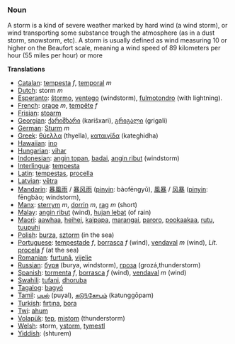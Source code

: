 === Noun ===
A storm is a kind of severe weather marked by hard wind (a wind storm), or wind transporting some substance trough the atmosphere (as in a dust storm, snowstorm, etc). A storm is usually defined as wind measuring 10 or higher on the Beaufort scale, meaning a wind speed of 89 kilometers per hour (55 miles per hour) or more

'''Translations'''

*[[Catalan]]: [[tempesta]] ''f'', [[temporal]] ''m''
*[[Dutch]]: storm ''m''
*[[Esperanto]]: [[ŝtormo]], [[ventego]] (windstorm), [[fulmotondro]] (with lightning).
*[[French]]: [[orage]] ''m'', [[tempête]] ''f''
*[[Frisian]]: [[stoarm]]
*[[Georgian]]: [[ქარიშხარი]] (karišxari), [[გრიგალი]] (grigali)
*[[German]]: [[Sturm]] ''m''
*[[Greek]]: [[θύελλα]] (thyella), [[καταιγίδα]] (kateghidha)
*[[Hawaiian]]: [[ino]]
*[[Hungarian]]: [[vihar]]
*[[Indonesian]]: [[angin topan]], [[badai]], [[angin ribut]] (windstorm)
*[[Interlingua]]: [[tempesta]]
*[[Latin]]: [[tempestas]], [[procella]]
*[[Latvian]]: [[vētra]]
*[[Mandarin]]: [[暴風雨]] / [[暴风雨]] ([[pinyin]]: bàofēngyǔ), [[風暴]] / [[风暴]] ([[pinyin]]: fēngbào; windstorm),
*[[Manx]]: [[sterrym]] ''m'', [[dorrin]] ''m'', [[rag]] ''m'' (short)
*[[Malay]]: [[angin ribut]] (wind), [[hujan lebat]] (of rain)
*[[Maori]]: [[aawhaa]], [[heihei]], [[kaipapa]], [[marangai]], [[paroro]], [[pookaakaa]], [[rutu]], [[tuupuhi]]
*[[Polish]]: [[burza]], [[sztorm]] (in the sea)
*[[Portuguese]]: [[tempestade]] ''f'', [[borrasca]] ''f'' (wind), [[vendaval]] ''m'' (wind), ''Lit.'' [[procela]] ''f'' (at the sea)
*[[Romanian]]: [[furtună]], [[vijelie]]
*[[Russian]]: [[буря]] (burya, windstorm), [[гроза]] (grozá,thunderstorm)
*[[Spanish]]: [[tormenta]] ''f'', [[borrasca]] ''f'' (wind), [[vendaval]] ''m'' (wind)
*[[Swahili]]: [[tufani]], [[dhoruba]]
*[[Tagalog]]: [[bagyó]]
*[[Tamil]]: [[புயல்]] (puyal), [[கடு௩்கோபம்]] (katunggōpam)
*[[Turkish]]: [[fırtına]], [[bora]]
*[[Twi]]: [[ahum]]
*[[Volapük]]: [[tep]], [[mistom]] (thunderstorm)
*[[Welsh]]: storm, [[ystorm]], [[tymestl]]
*[[Yiddish]]: [[]] (shturem)